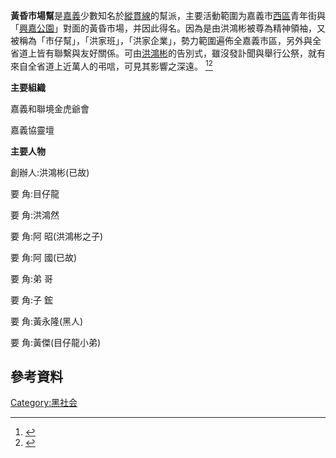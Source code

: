 '''黃昏市場幫'''是[[嘉義市|嘉義]]少數知名於[[台灣黑幫|縱貫線]]的幫派，主要活動範圍为嘉義市[[西區_(嘉義市)|西區]]青年街與「[[興嘉公園|興嘉公園]]」對面的黃昏市場，并因此得名。因為是由洪鴻彬被尊為精神領袖，又被稱為「市仔幫」，「洪家班」，「洪家企業」，勢力範圍遍佈全嘉義市區，另外與全省道上皆有聯繫與友好關係。可由[[洪鴻彬|洪鴻彬]]的告別式，雖沒發訃聞與舉行公祭，就有來自全省道上近萬人的弔唁，可見其影響之深遠。
<ref>{{Cite web|title=《時報周刊》嘉義黑幫喋血 小藥蟲23槍轟了黑道大哥 - 時周精選|url=https://www.chinatimes.com/newspapers/20150911002316-260603|accessdate=2020-12-20|last=中時新聞網|work=中時新聞網|language=zh-Hant|archive-date=2018-09-25|archive-url=https://web.archive.org/web/20180925095152/http://www.chinatimes.com/newspapers/20150911002316-260603|dead-url=no}}</ref><ref>{{Cite web|title=嘉義聞人鴻彬大出殯 近萬人送終 - 地方新聞|url=https://www.chinatimes.com/newspapers/20210117000484-260107|accessdate=2021-01-19|last=中時新聞網|work=中時新聞網|language=zh-TW}}</ref>

'''主要組織'''

嘉義和聯境金虎爺會

嘉義協靈壇


'''主要人物'''

創辦人:洪鴻彬(已故)

要   角:目仔龍

要   角:洪鴻然

要   角:阿 昭(洪鴻彬之子)

要   角:阿 國(已故)

要   角:弟 哥

要   角:子 鋐

要   角:黃永隆(黑人)

要   角:黃傑(目仔龍小弟)

== 參考資料 ==
{{reflist}}{{台湾小作品}}
[[Category:黑社会|Category:黑社会]]